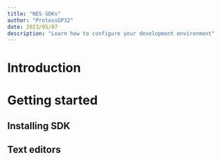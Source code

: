 ```yaml
---
title: "NES SDKs"
author: "ProtossGP32"
date: 2023/05/07
description: "Learn how to configure your development environment"
---
```

# Introduction
# Getting started
## Installing SDK
## Text editors